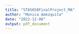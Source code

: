 ```yaml
---
title: "STA5650FinalProject_MA"
author: "Monica Amezquita"
date: "2022-12-06"
output: pdf_document
---
```

